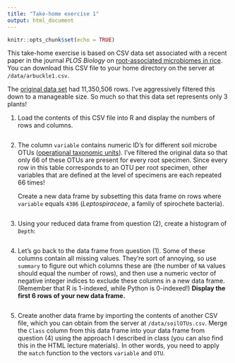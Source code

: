 ```yaml
---
title: "Take-home exercise 1"
output: html_document
---
```


```r
knitr::opts_chunk$set(echo = TRUE)
```

This take-home exercise is based on CSV data set associated with a recent paper in the journal *PLOS Biology* on [root-associated microbiomes in rice](https://journals.plos.org/plosbiology/article?id=10.1371/journal.pbio.2003862).
You can download this CSV file to your home directory on the server at `/data/arbuckle1.csv`.

The [original data set](https://datadryad.org/resource/doi:10.5061/dryad.7q7k1/1) had 11,350,506 rows.
I've aggressively filtered this down to a manageable size.
So much so that this data set represents only 3 plants!

1. Load the contents of this CSV file into R and display the numbers of rows and columns.
```r

```

2. The column `variable` contains numeric ID's for different soil microbe OTUs ([operational taxonomic units](https://en.wikipedia.org/wiki/Operational_taxonomic_unit)).
I've filtered the original data so that only 66 of these OTUs are present for every root specimen.
Since every row in this table corresponds to an OTU per root specimen, other variables that are defined at the level of specimens are each repeated 66 times!

    Create a new data frame by subsetting this data frame on rows where `variable` equals `4386` (*Leptospiraceae*, a family of spirochete bacteria).

```r

```


3. Using your reduced data frame from question (2), create a histogram of `Depth`:
```r

```


4. Let's go back to the data frame from question (1).  Some of these columns contain all missing values.  They're sort of annoying, so use `summary` to figure out which columns these are (the number of `NA` values should equal the number of rows), and then use a numeric vector of negative integer indices to exclude these columns in a new data frame.  (Remember that R is 1-indexed, while Python is 0-indexed!)  **Display the first 6 rows of your new data frame.**
```r

```

5. Create another data frame by importing the contents of another CSV file, which you can obtain from the server at `/data/soilOTUs.csv`.  Merge the `Class` column from this data frame into your data frame from question (4) using the approach I described in class (you can also find this in the HTML lecture materials).  In other words, you need to apply the `match` function to the vectors `variable` and `OTU`.
```r

```
